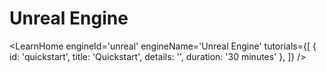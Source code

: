 
# Unreal Engine

<LearnHome
    engineId='unreal'
    engineName='Unreal Engine'
    tutorials={[
        { id: 'quickstart', title: 'Quickstart', details: '', duration: '30 minutes' },
    ]} />


